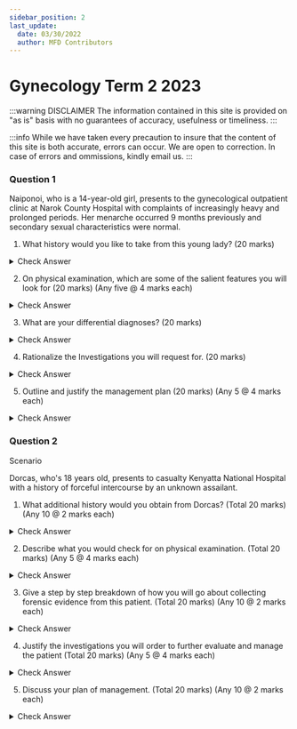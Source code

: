 ```yaml
---
sidebar_position: 2
last_update:
  date: 03/30/2022
  author: MFD Contributors
---
```


# Gynecology Term 2 2023

:::warning DISCLAIMER
The information contained in this site is provided on "as is" basis with no guarantees of accuracy, usefulness or timeliness.
:::

:::info
While we have taken every precaution to insure that the content of this site is both accurate, errors can occur. We are open to correction. In case of errors and ommissions, kindly email us.
:::

### Question 1


Naiponoi, who is a 14-year-old girl, presents to the gynecological outpatient clinic at Narok County Hospital with complaints of increasingly heavy and prolonged periods. Her menarche occurred 9 months previously and secondary sexual characteristics were normal.


1. What history would you like to take from this young lady? (20 marks)

<details>
<summary>Check Answer</summary>
biodata:
- last known menstrual period 
HPI, family history, sexual history:
- Characterize the bleeding: amount, colour, any clots, pads filled.
- Symptoms of anemia from blood loss: fatigue, dizziness, palpitations.
- bleeding tendencies: epistaxis, easy bruising.
- Family history of bleeding tendencies, prolonged menstrual bleeding.
- Intermenstrual bleeding or spotting.
- Usual menstrual periods, how long they last, if heavier at the beginning or towards the end, dysmenorrhoea.
- contraception use, and type, and when last used and if compliant especially hormonal 
- any medication taken for long periods, especially hemostatic e.g., heparin, warfarin.
- symptoms of thyroid dysfunction: cold or heat intolerance, fatigue, lethargy, anxiety, weight gain, weight loss.
- voluntary sexual history, with last engagement
- history of sexual trauma e.g., rape
- abortion procedure, where, when, MVA, D and C.
- suspecting infection? fever, discharge, odor.
- liver: pruritus, yellowing of the eyes
</details>


2. On physical examination, which are some of the salient features you will look for (20 marks) (Any five @ 4 marks each)

<details>
<summary>Check Answer</summary>
General examination:
- Lethargy, fatigue, jaundice, pallor, pruritus, oedema, lymph nodes, ecchymosis
- vitals: tachycardia, tachypnea, fever
- pulse: bounding, haemic
Abdomen:
- inspection: distended, tender, ascites, prominent vessels.
Pelvic: sterile speculum exam, vaginal exam, bimanual exam, bleeding, discharge, any obvious mass, bulky uterus, pelvic mass or cyst.
CVS:
- haemic murmur due to anemia

</details>

3. What are your differential diagnoses? (20 marks)

<details>
<summary>Check Answer</summary>
- pregnancy related: abortions, ectopic pregnancy
- coagulation disorders: VWF disease
- 
</details>

4. Rationalize the Investigations you will request for. (20 marks)

<details>
<summary>Check Answer</summary>
Labs:
- Pregnancy test, serum HCG
- TBC, PBF
- Serum ferritin, total iron
- APTT, VWF
- Hormonal assays: TSH, prolactin, progresterone, DHEAS, testosterone, LH, FSH, Estrogen 
<p>Imaging</p>
<ul>
- Transvaginal ultrasonography for PALM causes
- sonohysterogram - to diagnose polyps, submucous leimyomas
- pelvic MRI
- diagnostic hysterescopy +/- biopsy
- abdominopelvic CT and MRI
- CXR: rule out metastasis 
</ul>
</details>

5. Outline and justify the management plan (20 marks) (Any 5 @ 4 marks each)

<details>
<summary>Check Answer</summary>

</details>

### Question 2

Scenario

Dorcas, who's 18 years old, presents to casualty Kenyatta National Hospital with a history of forceful intercourse by an unknown assailant.


1. What additional history would you obtain from Dorcas? (Total 20 marks) (Any 10 @ 2 marks each)

<details>
<summary>Check Answer</summary>

Introduce yourself to the survivor. Reassure the survivor that he/she is in a safe place now. Explain the steps of the procedures(obtaining history) you are about to undertake. Obtain written informed consent or thumb print.

Sexual violence history: 

- The date and time of the sexual violence
- The location and description of the type of surface on which the violence occurred
- The name, identity and number of assailants
- The nature of the physical contacts and detailed account of violence inflicted
- Use of weapons and restraints
- Use of any medications/drugs/alcohol/inhaled substances
- Use of condoms and lubricants
- Any subsequent activities by the survivor that may alter evidence e.g. Bathing, douching, wiping, the use of tampons and changes of clothing
- Any symptoms that may have developed since the violence e.g. Genital bleeding, discharge, itching, sores or pain
- Current sexual partner/s
- Last consensual sexual intercourse
- Was this the first time this happened or has it happened before?
- What threats were made? Or incentives were given?
- What part of your body was touched or hurt?
- Do you have any pain in your bottom or genital area?
- Is there any blood in your panties?
- Do you have difficulty or pain with voiding or defecating?
- Have you taken a bath since the sexual violence?
- When was the last time you had sexual intercourse? (explain why you need
to ask about this).
- When was your last menstrual period? (girls)

Gynaecological history:

- Last menstrual period
- Number of pregnancies
- Use (and type) of current contraception methods

</details>

2. Describe what you would check for on physical examination. (Total 20 marks) (Any 5 @ 4 marks each)

<details>
<summary>Check Answer</summary>

Before starting and at every step of the physical examination, take time to explain to the survivor all the procedures you will be performing and why they are necessary. Show and explain to the survivor the instruments to be used and give her/ him a
chance to ask any questions. A family member or friend can be allowed to be present throughout the examination if the survivor so wishes. If available, ensure a trained support person of same sex accompanies
the survivor throughout the examination

A systematic, “Head-to-toe” physical examination of the survivor.

A note the survivor’s general appearance and demeanor. Take the vital signs, i.e. pulse, blood pressure, respiration and temperature. Inspect both sides of both hands
for injuries. Examine the wrists for signs of ligature marks.

Inspect the face and the eyes.

Gently palpate the scalp to check for tenderness, swelling or depression.

Inspect the ears,not forgetting the area behind the ears, for evidence of shadow bruising; shadow bruising develops when the ear has been struck onto the scalp.

Carefully examine the neck.The neck area is of great forensic interest; bruising can indicate life-threatening violence.

Examine the breasts and trunk with as much dignity and privacy as can be afforded.

Inspect the forearms for defense related injuries; these are injuries that occur when the subject raises a limb to ward off force to vulnerable areas of the body, and include
bruises, abrasions, lacerations and incised wounds.

Examine the inner surfaces of the upper arms and armpit or axilla for bruises.

Recline the position of the survivor and for abdominal examination, which includes abdominal palpation to exclude any internal trauma or to detect pregnancy.

While in the reclined position, examine the legs, starting with the front.

If possible, to ask the survivor to stand for inspection of the back of the legs. An inspection of the buttocks is also best achieved with the survivor standing.

Collect any biological evidence with moistened swabs (for semen, saliva, blood) or tweezers (for hair, fibres, grass and soil).

Musculo-skeletal system- physical disabilities, posture control and gait, swellings, bruises, lacerations, dislocations, bite marks, scratches
on the body of survivor from head to toe.

The Genito-Anal Examination for Adults: 

- Try to make the survivor feel as comfortable and as relaxed as possible.
- Explain to them each step of the examination. For example say, “I’m going to have a careful look. I’m going to touch you here in order to look a bit more carefully. Please
tell me if anything feels tender.”
- Examine the external areas of the genital region and anus, as well as any markings on the thighs and buttocks.
- Inspect the mons pubis; examine the vaginal vestibule paying special attention to the labia majora, labia minora, clitoris, hymen or hymenal remnants, posterior fourchette
and perineum
- Take a swab of the external genitalia before attempting any digital exploration or speculum examination. Gently stretch the posterior fourchette area to reveal
abrasions that are otherwise difficult to see.
- If any bright blood is present, gently swab in order to establish its origin, i.e. whether it is vulval or vaginal.
- Warm the speculum prior to use by immersing it in warm water.
- Insert the speculum along the longitudinal plane of the vulval tissues once the initial muscle resistance has relaxed.
- Inspect the vaginal walls for signs of injury, including abrasions, lacerations and bruising. Collect any trace evidence, such as foreign bodies and hairs if found.
- Suture any tears if indicated.
- Remove the speculum
- Details of the anus- shape, dilatation (sphincter muscle tone), fissures, faecal matter on perianal skin, bleeding from rectal
tears.

Document all the findings in the medical register, Post Rape Care (PRC) Form and the Kenya Police Medical Examination P3 Form

</details>

3. Give a step by step breakdown of how you will go about collecting forensic evidence from this patient. (Total 20 marks) (Any 10 @ 2 marks each)


<details>
<summary>Check Answer</summary>

Avoid contamination: Ensure that specimens are not contaminated by other materials. Store each exhibit separately. Wear gloves at all times to ensure that the
exhibit is not contaminated and also for your own protection.

Collect early: Try to collect forensic specimens as soon as possible. Specimens should be collected within 24 hours of the violence; after 72 hours, yields are
reduced considerably. Collect the same before requiring the victim to bathe.

Handle appropriately: Ensure that specimens are packed, stored and transported correctly. As a general rule, the fluids (e.g. urine) should be refrigerated; anything
else should be kept dry. . In some instances, blood can be dried on gauze and stored as such. Biological evidence material (e.g. body fluids, soiled clothes) should be
packaged in paper envelopes or bags after drying, avoiding plastic bags.

Label accurately: All specimens must be clearly labelled with the survivor’s name and date of birth, the health care provider name, the type of specimen, and the
date and time of collection.

Ensure security: Specimens should be packed to ensure that they are secure and tamper proof. Only authorised people should be entrusted with specimens.

Maintain continuity: Once a specimen has been collected, its subsequent handling should be recorded. Details of the transfer of the specimen between individuals should also be recorded. An exhibit register should be maintained at each facility

Document collection: It is good practice to compile an itemized list in the survivor’s medical notes or reports of all specimens collected and details of when, and to
whom, they were transferred.

Handling Exhibits: Exhibits should not be exposed to direct light and sunshine. If wet, exhibits are
dried under shade or dark rooms; Exhibits should be marked properly and signed for immediately upon receipt and
stored. All exhibits including documents filled (e.g. PRC, P3) must be kept in places that
guarantee safety and confidentiality.

Possible specimen:
- Mouth swab - for evidence of spermatozoa & DNA, air dry and store in a clean dry bottle with screw top, purpose to identify assailant/victim
- Urine of both the victim and the suspect - Clean dry bottle with screw up, refrigerated, test for spermatozoa, alcohol and drugs; To confirm recent
sexual intercourse. Whether the assailant/victim abuses drugs
- Pubic hair/head hair - Pick the hair using non powdered gloves and store in an envelop or lift using tape store on acetate shee, test for DNA & transfer evidence analysis, Identify assailant
and survivors
- Foreign fibres/grass/soil - Hand pick the foreign fibre/ grass/soil using non powdered gloves and store in a khaki envelope or lift using tape, Fibres found at the incident for transfer evidence analysis
- Liquid blood - A clean sterile dry bottle with screw top or transfer liquid blood onto sterile cotton gauze and air dry (only for control samples) for DNA, Alcohol/drugs
- Semen - HVS, dry semen stained clothes in open air. Do not dry in front of fire or artificial means or directly under the sun. Preserve in khaki paper. Avoid using plastic bags, Spermatozoa Secretor, Blood group assailant DNA proteins in semen (PSA2 or P30)
- Fingernail, scrapping or clippings. Pick the finger nail scrapings/ clippings using non powdered gloves and store in an envelope. To identify assailant DNA
- Blood stained clothes - Dry blood stained clothes in open air. Do not dry in front of fire or artificial means or directly under the sun. Preserve in a khaki paper. Avoid polythene bags
- Bite marks - plasticine for dental impressions to identify assailant

</details>

4. Justify the investigations you will order to further evaluate and manage the patient (Total 20 marks) (Any 5 @ 4 marks each)


<details>
<summary>Check Answer</summary>

- CBC - Haemoglobin (Hb) level & WBC (to rule out infections)
- Urinalysis - microscopy
- Pregnancy test
- Spermatozoa
- HIV Test
- Liver Function Tests (where possible)
- VDRL
- Hepatitis B
- Anal Swab
- High Vaginal Swab
- Oral Swab
    - For evidence of spermatozoa

</details>

5. Discuss your plan of management. (Total 20 marks) (Any 10 @ 2 marks each)


<details>
<summary>Check Answer</summary>

Admit the patient to the hospital for further management and investigations.

Management of physical injuries:
- General wound care
- Clean any tears, cuts and abrasions and remove dirt, faeces, and dead or damaged tissue
- Decide if any wounds need suturing. Suture clean wounds within 24 hours. After this time they will have to heal by second intention or delayed primary
suture. 
- Do not suture very dirty wounds. If there are major contaminated wounds, consider giving appropriate antibiotics and pain relief
- If there are any breaks in skin or mucosa, tetanus prophylaxis should be given unless the survivor has been fully vaccinated.
- Clean abrasions and superficial lacerations with antiseptic and either dress or paint with tincture of iodine, including minor injuries to the vulva and perineum.
- If stitching is required, stitch under local anaesthesia. If the survivor’s level of anxiety does not permit, consider sedation or general anaesthesia.
- High vaginal vault, anal and oral tears and 3rd/4th degree perineal injuries should be assessed under general anaesthesia by a gynaecologist or other qualified personnel and repaired accordingly.
- In cases of confirmed or suspected perforation, laparatomy should be performed and any intra-abdominal injuries repaired in consultation with a general surgeon
- Provide analgesics to relieve the survivor of physical pain.

Post traumatic vaccination with Tetanus Toxoid
- Where any physical injuries result in breach of the skin and mucous membranes, immunize with 0.5mls of tetanus toxoid. 

PEP - PEP should be started within 72 hours of the assault. Triple therapy with TDF + 3TC +ATV/r. In the event that the survivor tests HIV positive, PEP IS NOT RECOMMENDED. People presenting later than 72 hours after sexual violence should be offered other aspects of post rape care, except PEP.

Pregnancy prevention - EC should be given within 120 hours/ 5 days of sexual violence; ideally as early as possible to maximize effectiveness. EC should be given to all females who have experienced menarche except
those on menses, pregnant or on reliable contraceptive methods. EC does not harm an early pregnancy. Options: Levornogestrel only or Combined
Estrogen progesterone pills. A follow-up pregnancy test at four weeks should be offered to all women who return,
regardless of whether they took EC after the sexual violence occurrence or not. 

Management of STI - STI prophylaxis should be offered to all survivors of sexual violence. • Preventive STI regimens can start on the same day as emergency contraception
and post-exposure prophylaxis for HIV (PEP). Cefixime/ceftriaxone + azithromycin/doxycycline + tinidazole.  

Hepatitis B vaccination - is intended to provide protection from future Hepatitis B virus infection. 1st dose at first contact, second at 1 month, third at 6 months.

Pyscho-social Support - Provide psychosocial support to the survivor. Adherence counselling for PEP, STI prophylaxis and treatment, and other
management. Counselling on Emergency Contraception and unwanted pregnancies. Psycho-education. Adherence to follow-up sessions. Psychosocial support e.g. support groups for survivors, family and relatives. 

Read more in the <a href="https://www.law.berkeley.edu/wp-content/uploads/2015/10/Kenya_Natl-Guidelines-on-Mgmt-of-Sexual-Violence_3rd-Edition_2014.pdf" >Kenyan Guidelines for the Management of Sexual Violence Survivors</a>

</details>
